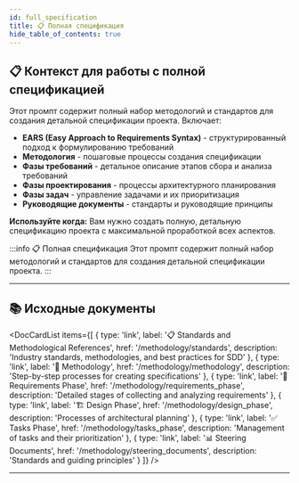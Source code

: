```yaml
---
id: full_specification
title: 📋 Полная спецификация
hide_table_of_contents: true
---
```


## 📋 Контекст для работы с полной спецификацией

Этот промпт содержит полный набор методологий и стандартов для создания детальной спецификации проекта. Включает:

- **EARS (Easy Approach to Requirements Syntax)** - структурированный подход к формулированию требований
- **Методология** - пошаговые процессы создания спецификации
- **Фазы требований** - детальное описание этапов сбора и анализа требований
- **Фазы проектирования** - процессы архитектурного планирования
- **Фазы задач** - управление задачами и их приоритизация
- **Руководящие документы** - стандарты и руководящие принципы

**Используйте когда:** Вам нужно создать полную, детальную спецификацию проекта с максимальной проработкой всех аспектов.

:::info 📋 Полная спецификация
Этот промпт содержит полный набор методологий и стандартов для создания детальной спецификации проекта.
:::

---

## 📚 Исходные документы


<DocCardList items={[
  { type: 'link', label: '📋 Standards and Methodological References', href: '/methodology/standards', description: 'Industry standards, methodologies, and best practices for SDD' },
  { type: 'link', label: '🔧 Methodology', href: '/methodology/methodology', description: 'Step-by-step processes for creating specifications' },
  { type: 'link', label: '📝 Requirements Phase', href: '/methodology/requirements_phase', description: 'Detailed stages of collecting and analyzing requirements' },
  { type: 'link', label: '🏗️ Design Phase', href: '/methodology/design_phase', description: 'Processes of architectural planning' },
  { type: 'link', label: '✅ Tasks Phase', href: '/methodology/tasks_phase', description: 'Management of tasks and their prioritization' },
  { type: 'link', label: '📊 Steering Documents', href: '/methodology/steering_documents', description: 'Standards and guiding principles' }
]} />

---


<CopyButton/>


<StandardsDoc />

<MethodologyDoc />

<RequirementsPhaseDoc />

<DesignPhaseDoc />

<TasksPhaseDoc />

<SteeringDocumentsDoc />
